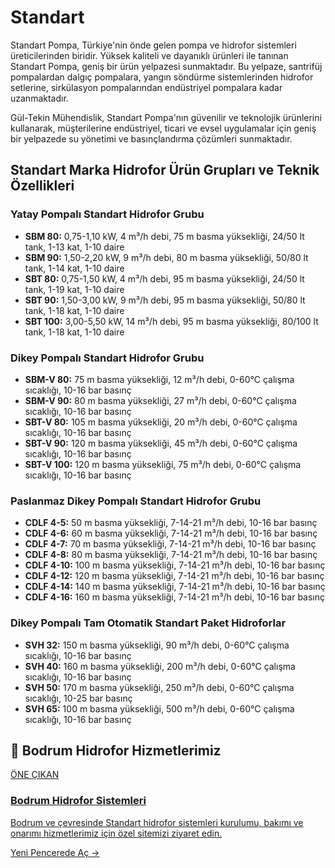 # Standart

Standart Pompa, Türkiye'nin önde gelen pompa ve hidrofor sistemleri üreticilerinden biridir. Yüksek kaliteli ve dayanıklı ürünleri ile tanınan Standart Pompa, geniş bir ürün yelpazesi sunmaktadır. Bu yelpaze, santrifüj pompalardan dalgıç pompalara, yangın söndürme sistemlerinden hidrofor setlerine, sirkülasyon pompalarından endüstriyel pompalara kadar uzanmaktadır.

Gül-Tekin Mühendislik, Standart Pompa'nın güvenilir ve teknolojik ürünlerini kullanarak, müşterilerine endüstriyel, ticari ve evsel uygulamalar için geniş bir yelpazede su yönetimi ve basınçlandırma çözümleri sunmaktadır.

## Standart Marka Hidrofor Ürün Grupları ve Teknik Özellikleri

### Yatay Pompalı Standart Hidrofor Grubu

- **SBM 80:** 0,75-1,10 kW, 4 m³/h debi, 75 m basma yüksekliği, 24/50 lt tank, 1-13 kat, 1-10 daire
- **SBM 90:** 1,50-2,20 kW, 9 m³/h debi, 80 m basma yüksekliği, 50/80 lt tank, 1-14 kat, 1-10 daire
- **SBT 80:** 0,75-1,50 kW, 4 m³/h debi, 95 m basma yüksekliği, 24/50 lt tank, 1-19 kat, 1-10 daire
- **SBT 90:** 1,50-3,00 kW, 9 m³/h debi, 95 m basma yüksekliği, 50/80 lt tank, 1-18 kat, 1-10 daire
- **SBT 100:** 3,00-5,50 kW, 14 m³/h debi, 95 m basma yüksekliği, 80/100 lt tank, 1-18 kat, 1-10 daire

### Dikey Pompalı Standart Hidrofor Grubu

- **SBM-V 80:** 75 m basma yüksekliği, 12 m³/h debi, 0-60°C çalışma sıcaklığı, 10-16 bar basınç
- **SBM-V 90:** 80 m basma yüksekliği, 27 m³/h debi, 0-60°C çalışma sıcaklığı, 10-16 bar basınç
- **SBT-V 80:** 105 m basma yüksekliği, 20 m³/h debi, 0-60°C çalışma sıcaklığı, 10-16 bar basınç
- **SBT-V 90:** 120 m basma yüksekliği, 45 m³/h debi, 0-60°C çalışma sıcaklığı, 10-16 bar basınç
- **SBT-V 100:** 120 m basma yüksekliği, 75 m³/h debi, 0-60°C çalışma sıcaklığı, 10-16 bar basınç

### Paslanmaz Dikey Pompalı Standart Hidrofor Grubu

- **CDLF 4-5:** 50 m basma yüksekliği, 7-14-21 m³/h debi, 10-16 bar basınç
- **CDLF 4-6:** 60 m basma yüksekliği, 7-14-21 m³/h debi, 10-16 bar basınç
- **CDLF 4-7:** 70 m basma yüksekliği, 7-14-21 m³/h debi, 10-16 bar basınç
- **CDLF 4-8:** 80 m basma yüksekliği, 7-14-21 m³/h debi, 10-16 bar basınç
- **CDLF 4-10:** 100 m basma yüksekliği, 7-14-21 m³/h debi, 10-16 bar basınç
- **CDLF 4-12:** 120 m basma yüksekliği, 7-14-21 m³/h debi, 10-16 bar basınç
- **CDLF 4-14:** 140 m basma yüksekliği, 7-14-21 m³/h debi, 10-16 bar basınç
- **CDLF 4-16:** 160 m basma yüksekliği, 7-14-21 m³/h debi, 10-16 bar basınç

### Dikey Pompalı Tam Otomatik Standart Paket Hidroforlar

- **SVH 32:** 150 m basma yüksekliği, 90 m³/h debi, 0-60°C çalışma sıcaklığı, 10-16 bar basınç
- **SVH 40:** 160 m basma yüksekliği, 200 m³/h debi, 0-60°C çalışma sıcaklığı, 10-16 bar basınç
- **SVH 50:** 170 m basma yüksekliği, 250 m³/h debi, 0-60°C çalışma sıcaklığı, 10-25 bar basınç
- **SVH 65:** 100 m basma yüksekliği, 500 m³/h debi, 0-60°C çalışma sıcaklığı, 10-16 bar basınç

## 🌟 Bodrum Hidrofor Hizmetlerimiz

<a href="https://bodrum-hidrofor.gul-tekinmuhendislik.com" target="_blank" rel="noopener noreferrer" class="link-card featured">
  <div class="link-card-content">
    <span class="badge">ÖNE ÇIKAN</span>
    <h3>Bodrum Hidrofor Sistemleri</h3>
    <p>Bodrum ve çevresinde Standart hidrofor sistemleri kurulumu, bakımı ve onarımı hizmetlerimiz için özel sitemizi ziyaret edin.</p>
    <span class="link-card-cta">Yeni Pencerede Aç →</span>
  </div>
</a>